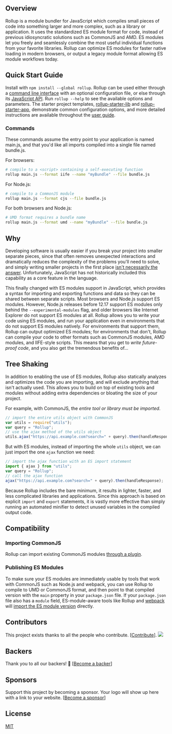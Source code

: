 
## Overview

Rollup is a module bundler for JavaScript which compiles small pieces of code into something larger and more complex, such as a library or application. It uses the standardized ES module format for code, instead of previous idiosyncratic solutions such as CommonJS and AMD. ES modules let you freely and seamlessly combine the most useful individual functions from your favorite libraries. Rollup can optimize ES modules for faster native loading in modern browsers, or output a legacy module format allowing ES module workflows today.

## Quick Start Guide

Install with `npm install --global rollup`. Rollup can be used either through a [command line interface](https://rollupjs.org/#command-line-reference) with an optional configuration file, or else through its [JavaScript API](https://rollupjs.org/guide/en/#javascript-api). Run `rollup --help` to see the available options and parameters. The starter project templates, [rollup-starter-lib](https://github.com/rollup/rollup-starter-lib) and [rollup-starter-app](https://github.com/rollup/rollup-starter-app), demonstrate common configuration options, and more detailed instructions are available throughout the [user guide](https://rollupjs.org/).

### Commands

These commands assume the entry point to your application is named main.js, and that you'd like all imports compiled into a single file named bundle.js.

For browsers:

```bash
# compile to a <script> containing a self-executing function
rollup main.js --format iife --name "myBundle" --file bundle.js
```

For Node.js:

```bash
# compile to a CommonJS module
rollup main.js --format cjs --file bundle.js
```

For both browsers and Node.js:

```bash
# UMD format requires a bundle name
rollup main.js --format umd --name "myBundle" --file bundle.js
```

## Why

Developing software is usually easier if you break your project into smaller separate pieces, since that often removes unexpected interactions and dramatically reduces the complexity of the problems you'll need to solve, and simply writing smaller projects in the first place [isn't necessarily the answer](https://medium.com/@Rich_Harris/small-modules-it-s-not-quite-that-simple-3ca532d65de4). Unfortunately, JavaScript has not historically included this capability as a core feature in the language.

This finally changed with ES modules support in JavaScript, which provides a syntax for importing and exporting functions and data so they can be shared between separate scripts. Most browsers and Node.js support ES modules. However, Node.js releases before 12.17 support ES modules only behind the `--experimental-modules` flag, and older browsers like Internet Explorer do not support ES modules at all. Rollup allows you to write your code using ES modules, and run your application even in environments that do not support ES modules natively. For environments that support them, Rollup can output optimized ES modules; for environments that don't, Rollup can compile your code to other formats such as CommonJS modules, AMD modules, and IIFE-style scripts. This means that you get to _write future-proof code_, and you also get the tremendous benefits of...

## Tree Shaking

In addition to enabling the use of ES modules, Rollup also statically analyzes and optimizes the code you are importing, and will exclude anything that isn't actually used. This allows you to build on top of existing tools and modules without adding extra dependencies or bloating the size of your project.

For example, with CommonJS, the _entire tool or library must be imported_.

```js
// import the entire utils object with CommonJS
var utils = require("utils");
var query = "Rollup";
// use the ajax method of the utils object
utils.ajax("https://api.example.com?search=" + query).then(handleResponse);
```

But with ES modules, instead of importing the whole `utils` object, we can just import the one `ajax` function we need:

```js
// import the ajax function with an ES import statement
import { ajax } from "utils";
var query = "Rollup";
// call the ajax function
ajax("https://api.example.com?search=" + query).then(handleResponse);
```

Because Rollup includes the bare minimum, it results in lighter, faster, and less complicated libraries and applications. Since this approach is based on explicit `import` and `export` statements, it is vastly more effective than simply running an automated minifier to detect unused variables in the compiled output code.

## Compatibility

### Importing CommonJS

Rollup can import existing CommonJS modules [through a plugin](https://github.com/rollup/plugins/tree/master/packages/commonjs).

### Publishing ES Modules

To make sure your ES modules are immediately usable by tools that work with CommonJS such as Node.js and webpack, you can use Rollup to compile to UMD or CommonJS format, and then point to that compiled version with the `main` property in your `package.json` file. If your `package.json` file also has a `module` field, ES-module-aware tools like Rollup and [webpack](https://webpack.js.org/) will [import the ES module version](https://github.com/rollup/rollup/wiki/pkg.module) directly.

## Contributors

This project exists thanks to all the people who contribute. [[Contribute](CONTRIBUTING.md)]. <a href="https://github.com/rollup/rollup/graphs/contributors"><img src="https://opencollective.com/rollup/contributors.svg?width=890" /></a>

## Backers

Thank you to all our backers! 🙏 [[Become a backer](https://opencollective.com/rollup#backer)]

## Sponsors

Support this project by becoming a sponsor. Your logo will show up here with a link to your website. [[Become a sponsor](https://opencollective.com/rollup#sponsor)]

## License

[MIT](https://github.com/rollup/rollup/blob/master/LICENSE.md)
